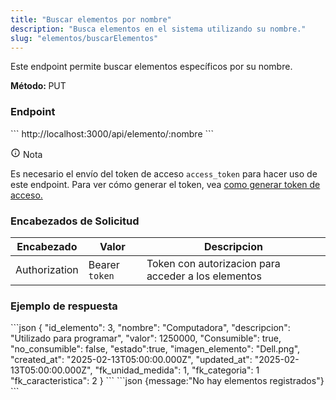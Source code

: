 ```yaml
---
title: "Buscar elementos por nombre"
description: "Busca elementos en el sistema utilizando su nombre."
slug: "elementos/buscarElementos"
---
```



Este endpoint permite buscar elementos específicos por su nombre.

<p> 
<strong>Método: </strong><span class="sl-badge note small astro-avdet4wd">PUT</span>
</p>

<h3>Endpoint</h3>

<Tabs>
  <TabItem label="Endpoint">
  ```
  http://localhost:3000/api/elemento/:nombre
  ```
  </TabItem>
</Tabs>

<aside aria-label="Nota" class="starlight-aside starlight-aside--note"> <p class="starlight-aside__title" aria-hidden="true"> <svg aria-hidden="true" class="starlight-aside__icon astro-c6vsoqas" width="16" height="16" viewBox="0 0 24 24" fill="currentColor" style="--sl-icon-size: 1em;"><path d="M12 11a1 1 0 0 0-1 1v4a1 1 0 0 0 2 0v-4a1 1 0 0 0-1-1Zm.38-3.92a1 1 0 0 0-.76 0 1 1 0 0 0-.33.21 1.15 1.15 0 0 0-.21.33 1 1 0 0 0 .21 1.09c.097.088.209.16.33.21A1 1 0 0 0 13 8a1.05 1.05 0 0 0-.29-.71 1 1 0 0 0-.33-.21ZM12 2a10 10 0 1 0 0 20 10 10 0 0 0 0-20Zm0 18a8 8 0 1 1 0-16.001A8 8 0 0 1 12 20Z"></path></svg> Nota </p> 
Es necesario el envío del token de acceso <code>access_token</code> para hacer uso de este endpoint. Para ver cómo generar el token, vea <a href="/usuarios/login">como generar token de acceso.</a></aside>

<h3>Encabezados de Solicitud</h3>

| Encabezado | Valor | Descripcion
|----------|-------| -------
| Authorization |  Bearer `token` | Token con autorizacion para acceder a los elementos


<h3>Ejemplo de respuesta</h3>

<Tabs>
  <TabItem label="Status 200">
  ```json
 {
    "id_elemento": 3,
    "nombre": "Computadora",
    "descripcion": "Utilizado para programar",
    "valor": 1250000,
    "Consumible": true,
    "no_consumible": false,
    "estado":true,
    "imagen_elemento": "Dell.png",
    "created_at": "2025-02-13T05:00:00.000Z",
    "updated_at": "2025-02-13T05:00:00.000Z",
    "fk_unidad_medida": 1,
    "fk_categoria": 1
    "fk_caracteristica": 2
  }
```
  </TabItem>

  <TabItem label="Status 404">
  ```json
  {message:"No hay elementos registrados"}
  ```
  </TabItem>

</Tabs>